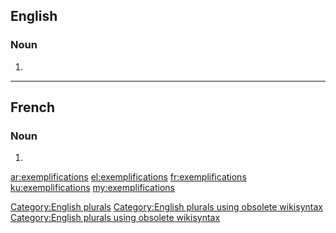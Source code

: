 ==English==

===Noun===
{{head|en}}

# {{plural of|exemplification}}

[[Category:English plurals]][[Category:English plurals using obsolete wikisyntax]][[Category:English plurals using obsolete wikisyntax]]

----

==French==

===Noun===
{{head|fr|g=f-p}}

# {{plural of|exemplification|lang=fr}}

[[ar:exemplifications]]
[[el:exemplifications]]
[[fr:exemplifications]]
[[ku:exemplifications]]
[[my:exemplifications]]